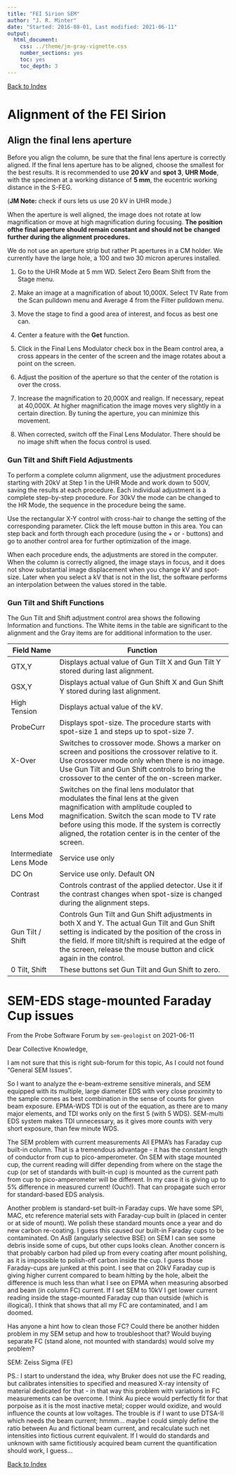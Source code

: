 ```yaml
---
title: "FEI Sirion SEM"
author: "J. R. Minter"
date: "Started: 2016-08-01, Last modified: 2021-06-11"
output:
  html_document:
    css: ../theme/jm-gray-vignette.css
    number_sections: yes
    toc: yes
    toc_depth: 3
---
```


[Back to Index](../README.html)

# Alignment of the FEI Sirion

## Align the final lens aperture

Before you align the column, be sure that the final lens aperture is correctly
aligned. If the final lens aperture has to be aligned, choose the smallest for
the best results. It is recommended to use **20 kV** and **spot 3**,
**UHR Mode**, with the specimen at a working distance of **5 mm**, the eucentric
working distance in the S-FEG. 

(**JM Note:** check if ours lets us use 20 kV in UHR mode.)

When the aperture is well aligned, the image does not rotate at low
magnification or move at high magnification during focusing.
**The position ofthe final aperture should remain constant and should not be**
**changed further during the alignment procedures.**

We do not use an aperture strip but rather Pt apertures in a CM holder. We
currently have the large hole, a 100 and two 30 micron aperures installed.

1. Go to the UHR Mode at 5 mm WD. Select Zero Beam Shift from the Stage menu.

2. Make an image at a magnification of about 10,000X. Select TV Rate from the
Scan pulldown menu and Average 4 from the Filter pulldown menu.

3. Move the stage to find a good area of interest, and focus as best one can.

4. Center a feature with the **Get** function.

5. Click in the Final Lens Modulator check box in the Beam control area, a
cross appears in the center of the screen and the image rotates about a point
on the screen.

6. Adjust the position of the aperture so that the center of the rotation is
over the cross.

7. Increase the magnification to 20,000X and realign. If necessary, repeat at
40,000X. At higher magnification the image moves very slightly in a certain
direction. By tuning the aperture, you can minimize this movement.

8. When corrected, switch off the Final Lens Modulator. There should be no image
shift when the focus control is used.

### Gun Tilt and Shift Field Adjustments

To perform a complete column alignment, use the adjustment procedures starting
with 20kV at Step 1 in the UHR Mode and work down to 500V, saving the results
at each procedure. Each individual adjustment is a complete step-by-step
procedure. For 30kV the mode can be changed to the HR Mode, the sequence in the
procedure being the same.

Use the rectangular X-Y control with cross-hair to change the setting of the
corresponding parameter. Click the left mouse button in this area. You can step
back and forth through each procedure (using the + or - buttons) and go to
another control area for further optimization of the image.

When each procedure ends, the adjustments are stored in the computer. When the
column is correctly aligned, the image stays in focus, and it does not show
substantial image displacement when you change kV and spot-size.
Later when you select a kV that is not in the list, the software performs
an interpolation between the values stored in the table.

### Gun Tilt and Shift Functions

The Gun Tilt and Shift adjustment control area shows the following Information
and functions. The White items in the table are significant to the alignment and
the Gray items are for additional information to the user.


| Field Name | Function |
| ---------- | --------------------------------------- |
| GTX,Y | Displays actual value of Gun Tilt X and Gun Tilt Y stored during last alignment. |
| GSX,Y | Displays actual value of Gun Shift X and Gun Shift Y stored during last alignment. |
| High Tension | Displays actual value of the kV. |
| ProbeCurr | Displays spot-size. The procedure starts with spot-size 1 and steps up to spot-size 7. |
| X-Over | Switches to crossover mode. Shows a marker on screen and positions the crossover relative to it. Use crossover mode only when there is no image. Use Gun Tilt and Gun Shift controls to bring the crossover to the center of the on-screen marker.|
| Lens Mod | Switches on the final lens modulator that modulates the final lens at the given magnification with amplitude coupled to magnification. Switch the scan mode to TV rate before using this mode. If the system is correctly aligned, the rotation center is in the center of the screen. |
| Intermediate Lens Mode |Service use only |
| DC On | Service use only. Default ON |
| Contrast |  Controls contrast of the applied detector. Use it if the contrast changes when spot-size is changed during the alignment steps. |
| Gun Tilt / Shift | Controls Gun Tilt and Gun Shift adjustments in both X and Y. The actual Gun Tilt and Gun Shift setting is indicated by the position of the cross in the field. If more tilt/shift is required at the edge of the screen, release the mouse button and click again in the control. |
| 0 Tilt, Shift | These buttons set Gun Tilt and Gun Shift to zero. |

#  SEM-EDS stage-mounted Faraday Cup issues

From the Probe Software Forum by `sem-geologist` on 2021-06-11

Dear Collective Knowledge,

I am not sure that this is right sub-forum for this topic, As I could not found "General SEM Issues".

So I want to analyze the e-beam-extreme sensitive minerals, and SEM equipped with its multiple, large diameter EDS with very close proximity to the sample comes as best combination in the sense of counts for given beam exposure. EPMA-WDS TDI is out of the equation, as there are to many major elements, and TDI works only on the first 5 (with 5 WDS). SEM-multi EDS system makes TDI unnecessary, as it gives more counts with very short exposure, than few minute WDS.

The SEM problem with current measurements
All EPMA's has Faraday cup built-in column. That is a tremendous advantage - it has the constant length of conductor from cup to pico-amperometer. On SEM with stage mounted cup, the current reading will differ depending from where on the stage the cup (or set of standards with built-in cup) is mounted as the current path from cup to pico-amperometer will be different. In my case it is giving up to 5% difference in measured current! (Ouch!). That can propagate such error for standard-based EDS analysis.

Another problem is standard-set built-in Faraday cups.
We have some SPI, MAC, etc reference material sets with Faraday-cup built in (placed in center or at side of mount).
We polish these standard mounts once a year and do new carbon re-coating.
I guess this caused our built-in Faraday cups to be contaminated. On AsB (angularly selective BSE) on SEM I can see some debris inside some of cups, but other cups looks clean. Another concern is that probably carbon had piled up from every coating after mount polishing, as it is impossible to polish-off carbon inside the cup. I guess those Faraday-cups are junked at this point. I see that on 20kV Faraday cup is giving higher current compared to beam hitting by the hole, albeit the difference is much less than what I see on EPMA when measuring absorbed and beam (in column FC) current. If I set SEM to 10kV I get lower current reading inside the stage-mounted Faraday cup  than outside (which is illogical). I think that shows that all my FC are contaminated, and I am doomed.

Has anyone a hint how to clean those FC?
Could there be another hidden problem in my SEM setup and how to troubleshoot that?
Would buying separate FC (stand alone, not mounted with standards) would solve my problem?

SEM: Zeiss Sigma (FE) 

PS.: I start to understand the idea, why Bruker does not use the FC reading, but calibrates intensities to specified and measured X-ray intensity of material dedicated for that - in that way this problem with variations in FC measurements can be overcome. I think Au piece would perfectly fit for that porpoise as it is the most inactive metal; copper would oxidize, and would influence the counts at low voltages. The trouble is if I want to use DTSA-II which needs the beam current; hmmm... maybe I could simply define the ratio between Au and fictional beam current, and recalculate such net intensities into fictious current equivalent. If I would do standards and unknown with same fictitiously acquired beam current the quantification should work, I guess...


[Back to Index](../README.html)